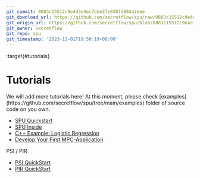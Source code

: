 ```yaml
---
git_commit: 0883c15512c9e4d3e4ec7bbe27e038fd084a2eee
git_download_url: https://github.com/secretflow/spu/raw/0883c15512c9e4d3e4ec7bbe27e038fd084a2eee/docs/tutorials/index.rst
git_origin_url: https://github.com/secretflow/spu/blob/0883c15512c9e4d3e4ec7bbe27e038fd084a2eee/docs/tutorials/index.rst
git_owner: secretflow
git_repo: spu
git_timestamp: '2023-12-01T19:50:19+08:00'
---
```


:target{#tutorials}

# Tutorials

<Container type="note">
  We will add more tutorials here! At this moment, please check [examples](https://github.com/secretflow/spu/tree/main/examples) folder of source code on you own.
</Container>

<TableOfContents>


  - [SPU Quickstart](quick_start.mdx)
  - [SPU Inside](spu_inside.mdx)
  - [C++ Example: Logistic Regression](cpp_lr_example.mdx)
  - [Develop Your First MPC-Application](develop_your_first_mpc_application.mdx)
</TableOfContents>

<TableOfContents>


  <p className="caption">
    PSI / PIR
  </p>

  - [PSI QuickStart](psi.mdx)
  - [PIR QuickStart](pir.mdx)
</TableOfContents>
